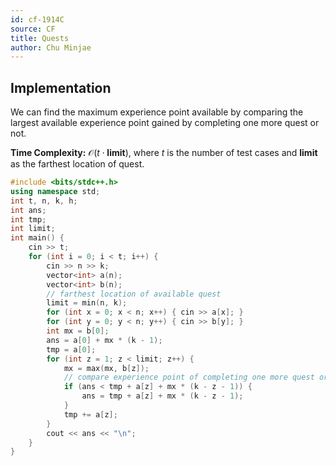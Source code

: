 ```yaml
---
id: cf-1914C
source: CF
title: Quests
author: Chu Minjae
---
```


## Implementation

We can find the maximum experience point available by comparing the largest available experience point gained by completing one more quest or not.

**Time Complexity:** $\mathcal{O}(t \cdot \textbf{limit})$, where $t$ is the number of test cases and $\textbf{limit}$ as the farthest location of quest.

<LanguageSection>
<CPPSection>

```cpp
#include <bits/stdc++.h>
using namespace std;
int t, n, k, h;
int ans;
int tmp;
int limit;
int main() {
	cin >> t;
	for (int i = 0; i < t; i++) {
		cin >> n >> k;
		vector<int> a(n);
		vector<int> b(n);
		// farthest location of available quest
		limit = min(n, k);
		for (int x = 0; x < n; x++) { cin >> a[x]; }
		for (int y = 0; y < n; y++) { cin >> b[y]; }
		int mx = b[0];
		ans = a[0] + mx * (k - 1);
		tmp = a[0];
		for (int z = 1; z < limit; z++) {
			mx = max(mx, b[z]);
			// compare experience point of completing one more quest or not
			if (ans < tmp + a[z] + mx * (k - z - 1)) {
				ans = tmp + a[z] + mx * (k - z - 1);
			}
			tmp += a[z];
		}
		cout << ans << "\n";
	}
}
```

</CPPSection>
</LanguageSection>
